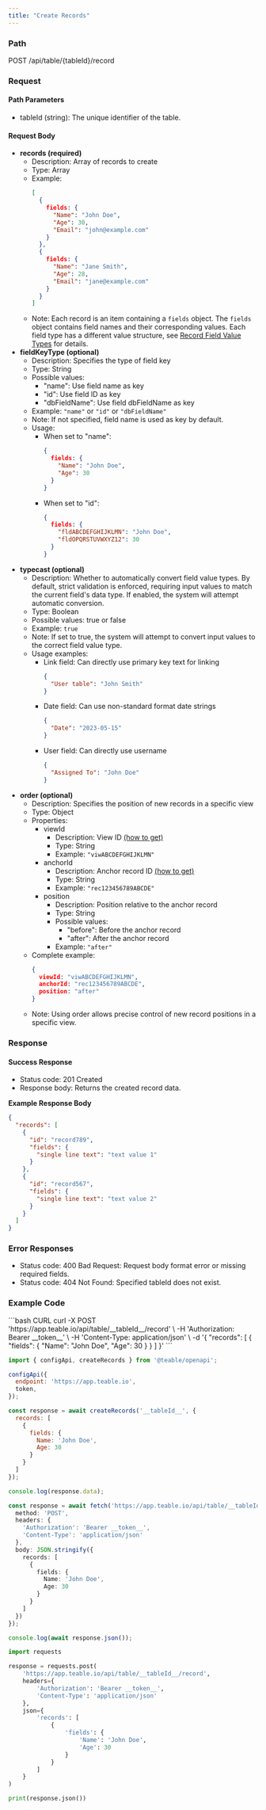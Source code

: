 ```yaml
---
title: "Create Records"
---
```


### Path

POST /api/table/\{tableId\}/record

### Request

#### Path Parameters

* tableId (string): The unique identifier of the table.

#### Request Body

* **records (required)**
  * Description: Array of records to create
  * Type: Array
  * Example:
    ```json
    [
      {
        fields: {
          "Name": "John Doe",
          "Age": 30,
          "Email": "john@example.com"
        }
      },
      {
        fields: {
          "Name": "Jane Smith",
          "Age": 28,
          "Email": "jane@example.com"
        }
      }
    ]
    ```
  * Note: Each record is an item containing a `fields` object. The `fields` object contains field names and their corresponding values. Each field type has a different value structure, see [Record Field Value Types](/en/api-doc/record/interface) for details.
* **fieldKeyType (optional)**
  * Description: Specifies the type of field key
  * Type: String
  * Possible values:
    * "name": Use field name as key
    * "id": Use field ID as key
    * "dbFieldName": Use field dbFieldName as key
  * Example: `"name"` or `"id"` or `"dbFieldName"`
  * Note: If not specified, field name is used as key by default.
  * Usage:
    * When set to "name":
      ```json
      {
        fields: {
          "Name": "John Doe",
          "Age": 30
        }
      }
      ```
    * When set to "id":
      ```json
      {
        fields: {
          "fldABCDEFGHIJKLMN": "John Doe",
          "fldOPQRSTUVWXYZ12": 30
        }
      }
      ```
* **typecast (optional)**
  * Description: Whether to automatically convert field value types. By default, strict validation is enforced, requiring input values to match the current field's data type. If enabled, the system will attempt automatic conversion.
  * Type: Boolean
  * Possible values: true or false
  * Example: `true`
  * Note: If set to true, the system will attempt to convert input values to the correct field value type.
  * Usage examples:
    * Link field: Can directly use primary key text for linking
      ```json
      {
        "User table": "John Smith"
      }
      ```
    * Date field: Can use non-standard format date strings
      ```json
      {
        "Date": "2023-05-15"
      }
      ```
    * User field: Can directly use username
      ```json
      {
        "Assigned To": "John Doe"
      }
      ```
* **order (optional)**
  * Description: Specifies the position of new records in a specific view
  * Type: Object
  * Properties:
    * viewId
      * Description: View ID [(how to get)](/en/api-doc/get-id#viewid)
      * Type: String
      * Example: `"viwABCDEFGHIJKLMN"`
    * anchorId
      * Description: Anchor record ID [(how to get)](/en/api-doc/get-id#recordid)
      * Type: String
      * Example: `"rec123456789ABCDE"`
    * position
      * Description: Position relative to the anchor record
      * Type: String
      * Possible values:
        * "before": Before the anchor record
        * "after": After the anchor record
      * Example: `"after"`
  * Complete example:
    ```json
    {
      viewId: "viwABCDEFGHIJKLMN",
      anchorId: "rec123456789ABCDE",
      position: "after"
    }
    ```
  * Note: Using order allows precise control of new record positions in a specific view.

### Response

#### Success Response

* Status code: 201 Created
* Response body: Returns the created record data.

**Example Response Body**

```json
{
  "records": [
    {
      "id": "record789",
      "fields": {
        "single line text": "text value 1"
      }
    },
    {
      "id": "record567",
      "fields": {
        "single line text": "text value 2"
      }
    }
  ]
}
```

### Error Responses

* Status code: 400 Bad Request: Request body format error or missing required fields.
* Status code: 404 Not Found: Specified tableId does not exist.

### Example Code

<CodeGroup>
  ```bash CURL
  curl -X POST 'https://app.teable.io/api/table/__tableId__/record' \
    -H 'Authorization: Bearer __token__' \
    -H 'Content-Type: application/json' \
    -d '{
      "records": [
        {
          "fields": {
            "Name": "John Doe",
            "Age": 30
          }
        }
      ]
    }'
  ```

  ```js JS SDK
  import { configApi, createRecords } from '@teable/openapi';

  configApi({
    endpoint: 'https://app.teable.io',
    token,
  });

  const response = await createRecords('__tableId__', {
    records: [
      {
        fields: {
          Name: 'John Doe',
          Age: 30
        }
      }
    ]
  });

  console.log(response.data);
  ```

  ```ts TypeScript
  const response = await fetch('https://app.teable.io/api/table/__tableId__/record', {
    method: 'POST',
    headers: {
      'Authorization': 'Bearer __token__',
      'Content-Type': 'application/json'
    },
    body: JSON.stringify({
      records: [
        {
          fields: {
            Name: 'John Doe',
            Age: 30
          }
        }
      ]
    })
  });

  console.log(await response.json());
  ```

  ```python Python
  import requests

  response = requests.post(
      'https://app.teable.io/api/table/__tableId__/record',
      headers={
          'Authorization': 'Bearer __token__',
          'Content-Type': 'application/json'
      },
      json={
          'records': [
              {
                  'fields': {
                      'Name': 'John Doe',
                      'Age': 30
                  }
              }
          ]
      }
  )

  print(response.json())
  ```
</CodeGroup>

